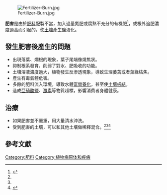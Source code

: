 [[File:Fertilizer-Burn.jpg|thumb]]

'''肥害'''是由於[[肥料|肥料]]配製不當，加入過量氮肥或腐熟不充分的有機肥<ref name="pestsdiseases">{{cite web|last1=Andrews|first1=Gail Glick|title=Gardening and Water Quality Protection: Understanding Nitrogen Fertilizers|url=http://ir.library.oregonstate.edu/xmlui/bitstream/handle/1957/14367/ec1492.pdf?sequence=3|website=Oregon State University Extension Service|date=January 1998}}</ref>，或根外追肥濃度過高而引起的，使[[土壤|土壤]]產生鹽漬化。

==發生肥害後產生的問題==
*出現落葉、爛根的現象，葉子尾端像燒焦狀。
*抑制根系發育，削弱了對水、肥吸收的功能。
*土壤溶液濃度過大，植物發生反滲透現象，導致生理萎蔫或者葉緣枯焦。
*產生有毒氣體危害。
*多餘的肥料流入環境，導致水體[[富營養化|富營養化]]，甚至使[[土壤|土壤]][[板結|板結]]。
*造成[[亞硝酸鹽|亞硝酸鹽]]、[[激素|激素]]等物質超標，影響消費者身體健康。

==治療==
*如果肥害並不嚴重，用大量清水沖洗。
*受到肥害的土壤，可以和其他土壤做稀釋混合。<ref name="pestsdiseases" /><ref name="pestsdiseases"/><ref>{{cite web|url=http://www.plantanswers.com/garden_column/march04/3.htm |title=Lawn Fertilization |website=PlantAnswers.com |last1=Parsons |first1=Jerry M. |deadurl=yes |archiveurl=https://web.archive.org/web/20080905222822/http://www.plantanswers.com/garden_column/march04/3.htm |archivedate=2008-09-05 |df= }}</ref>

== 參考文獻 ==
{{reflist|2}}

{{污染}}

[[Category:肥料|Category:肥料]]
[[Category:植物病原体和疾病|Category:植物病原体和疾病]]